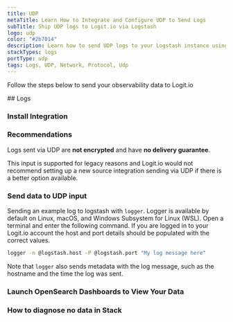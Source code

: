 ```yaml
---
title: UDP
metaTitle: Learn How to Integrate and Configure UDP to Send Logs
subTitle: Ship UDP logs to Logit.io via Logstash
logo: udp
color: "#2b7014"
description: Learn how to send UDP logs to your Logstash instance using our configuration examples - Ship over 100 log data types easily with Logit.io
stackTypes: logs
portType: udp
tags: Logs, UDP, Network, Protocol, Udp
---
```


Follow the steps below to send your observability data to Logit.io

<Steps>
  ## Logs
  
  ### Install Integration

  <InstallIntegration/>

  ### Recommendations

  Logs sent via UDP are **not encrypted** and have **no delivery guarantee**.

  This input is supported for legacy reasons and Logit.io would not recommend setting up a new source integration sending via UDP if there is a better option available.

  ### Send data to UDP input

  Sending an example log to logstash with `logger`. Logger is available by default on Linux, macOS, and Windows Subsystem for Linux (WSL).
  Open a terminal and enter the following command. If you are logged in to your Logit.io account the host and
  port details should be populated with the correct values.

  ```bash copy
  logger -n @logstash.host -P @logstash.port "My log message here"
  ```

  Note that `logger` also sends metadata with the log message, such as the hostname and the time the log was sent.

  ### Launch OpenSearch Dashboards to View Your Data

  <LaunchVisualizer type="logs" />

  ### How to diagnose no data in Stack

  <DiagnoseNoData />

</Steps>

